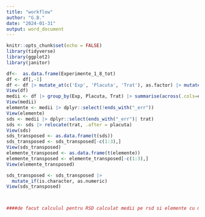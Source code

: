 ```yaml
---
title: "workflow"
author: "G.B."
date: "2024-01-31"
output: word_document
---
```


```r
knitr::opts_chunk$set(echo = FALSE)
library(tidyverse)
library(ggplot2)
library(janitor)
```

```r
df<-  as.data.frame(Experimente_1_8_tot)
df <- df[,-1]
df <- df |> mutate_at(c('Exp', 'Placuta', 'Trat'), as.factor) |> mutate_at(.vars = 4:95, ~ifelse(.=="< LOD", 0, .)) |> mutate_at(.vars = 4:95, as.numeric)
View(df)
medii <- df |> group_by(Exp, Placuta, Trat) |> summarise(across(.cols=everything(), mean, na.rm=T)) |> clean_names()
View(medii)
elemente <- medii |> dplyr::select(!ends_with("_err"))
View(elemente)
sds <- medii |> dplyr::select(ends_with("_err")| trat) 
sds <- sds |> relocate(trat, .after = placuta)
View(sds)
sds_transposed <- as.data.frame(t(sds))
sds_transposed <- sds_transposed[-c(1:3),]
View(sds_transposed)
elemente_transposed <- as.data.frame(t(elemente))
elemente_transposed <- elemente_transposed[-c(1:3),]
View(elemente_transposed)

sds_transposed <- sds_transposed |> 
  mutate_if(is.character, as.numeric)
View(sds_transposed)



####de facut calculul pentru RSD calculat medii pe rsd si elemente cu mutate, adus coloanele noi rezultate impreuna intr-un tabel nou

```


